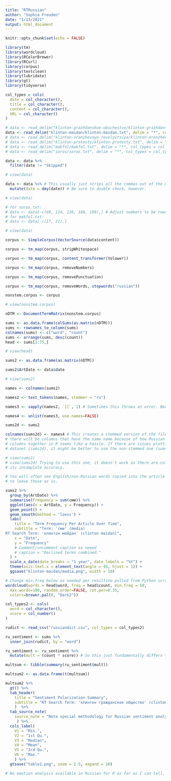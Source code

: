 ```yaml
---
title: "RTRussian"
author: "Sophia Freuden"
date: "1/13/2021"
output: html_document
---
```


```r
knitr::opts_chunk$set(echo = FALSE)
```

```r
library(tm)
library(wordcloud)
library(RColorBrewer)
library(RCurl)
library(corpus)
library(textclean)
library(lubridate)
library(gt)
library(tidyverse)
```

```r
col_types = cols(
  date = col_character(),
  title = col_character(),
  content = col_character(),
  URL = col_character()
)

# data <- read_delim("klinton-grazhdanskoe-obschestvo/klinton-grazhdanskoe-obschestvo.txt", delim = "*", col_types = col_types)
data <- read_delim("klinton-maidan/klinton-maidan.txt", delim = "*", col_types = col_types)
# data <- read_delim("klinton-oranzhevaya-revolyutsiya/klinton-oranzhevaya-revolyutsiya.txt", delim = "*", col_types = col_types)
# data <- read_delim("klinton-protesty/klinton-protesty.txt", delim = "*", col_types = col_types)
# data <- read_delim("makfol/makfol.txt", delim = "*", col_types = col_types)
# data <- read_delim("soros/soros.txt", delim = "*", col_types = col_types)

data <- data %>% 
  filter(date != "Skipped")

# view(data)

data <- data %>% # This usually just strips all the commas out of the date column.
  mutate(date = dmy(date)) # Be sure to double check, however.

# view(data)

# for soros.txt:
# data <- data[-c(69, 114, 126, 168, 199),] # Adjust numbers to be rows where content = NA
# for makfol.txt:
# data <- data[-c(17, 21),]
```

```r
# view(data)
```

```r
corpus <- SimpleCorpus(VectorSource(data$content))
```

```r
corpus <- tm_map(corpus, stripWhitespace)

corpus <- tm_map(corpus, content_transformer(tolower))

corpus <- tm_map(corpus, removeNumbers)

corpus <- tm_map(corpus, removePunctuation)

corpus <- tm_map(corpus, removeWords, stopwords("russian"))
```

```r
nonstem.corpus <- corpus

# view(nonstem.corpus)
```

```r
nDTM <- DocumentTermMatrix(nonstem.corpus)
```

```r
sums <- as.data.frame(colSums(as.matrix(nDTM)))
sums <- rownames_to_column(sums) 
colnames(sums) <- c("word", "count")
sums <- arrange(sums, desc(count))
head <- sums[1:75,]

# view(head)

sums2 <- as.data.frame(as.matrix(nDTM))
```

```r
sums2$ArtDate <- data$date

# view(sums2)
```

```r
names <- colnames(sums2)

names2 <- text_tokens(names, stemmer = "ru")

names3 <- sapply(names2, `[[`, 1) # Sometimes this throws an error. Because I haven't found a use for sums2d, I don't think it really matters. It still seems to work despite the error.

names4 <- unlist(names3, use.names=FALSE)

sums2d <- sums2

colnames(sums2d) <- names4 # This creates a stemmed version of the file. Unfortunately,
# there will be columns that have the same name because of how Russian works. Adding these
# columns together in R seems like a hassle. If there are issues plotting with the stemmed
# dataset (sums2d), it might be better to use the non-stemmed one (sums2).

# view(sums2)
# view(sums2d) Trying to use this one, it doesn't work as there are columns with the same names. In that case, I might just have to keep using the non-stemmed version and acknowledge
# its incomplete accuracy.

# You will often see English/non-Russian words copied into the article content. I've decided
# to leave those as is.
```

```r
sums2 %>%
  group_by(ArtDate) %>% 
  summarise(Frequency = sum(сми)) %>%
  ggplot(aes(x = ArtDate, y = Frequency)) +
  geom_point() +
  geom_smooth(method = 'loess') +
  labs(
    title = "Term Frequency Per Article Over Time",
    subtitle = "Term: 'сми' (media)
RT Search Term: 'клинтон майдан' (clinton maidan)",
    x = "Date",
    y = "Frequency"
    # Comment/uncomment caption as neeed
    # caption = "Declined terms combined."
  ) +
  scale_x_date(date_breaks = "1 year", date_labels = "%Y") +
  theme(axis.text.x = element_text(angle = 45, hjust = 1)) +
  ggsave("klinton-maidan/media.png", width = 10)
```

```r
# Change min.freq below as needed per resultsno pulled from Python scrape.
wordcloud(words = head$word, freq = head$count, min.freq = 50,
  max.words=100, random.order=FALSE, rot.per=0.35, 
  colors=brewer.pal(8, "Dark2"))
```

```r
col_types2 <- cols(
  word = col_character(),
  score = col_number()
)

rudict <- read_csv("russiandict.csv", col_types = col_types2)
```

```r
ru_sentiment <- sums %>% 
  inner_join(rudict, by = "word")

ru_sentiment <- ru_sentiment %>% 
  mutate(mult = (count * score)) # So this just fundamentally differs from the RTEnglish file in its methodology. It's important to multiply the terms by the frequency, so then we get a true average for the RT Russian search term.

multsum <- tibble(summary(ru_sentiment$mult))

multsum2 <- as.data.frame(t(multsum))
```

```r
multsum2 %>%
  gt() %>%
  tab_header(
    title = "Sentiment Polarization Summary",
    subtitle = "RT Search Term: 'клинтон гражданское общество' (clinton civil society)"
    )  %>% 
  tab_source_note(
    source_note = "Note special methodology for Russian sentiment analysis."
     ) %>% 
  cols_label(
    V1 = "Min.",
    V2 = "1st Qu.",
    V3 = "Median",
    V4 = "Mean",
    V5 = "3rd Qu.",
    V6 = "Max."
    ) %>% 
  gtsave("table1.png", zoom = 2.5, expand = 10)
```

```r
# No emotion analysis available in Russian for R as far as I can tell.
```
